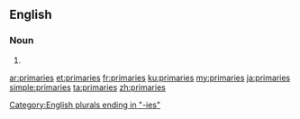 {{also|primàries}}
==English==

===Noun===
{{head|en|noun plural form}}

# {{plural of|primary|lang=en}}

[[Category:English plurals ending in "-ies"]]

[[ar:primaries]]
[[et:primaries]]
[[fr:primaries]]
[[ku:primaries]]
[[my:primaries]]
[[ja:primaries]]
[[simple:primaries]]
[[ta:primaries]]
[[zh:primaries]]
